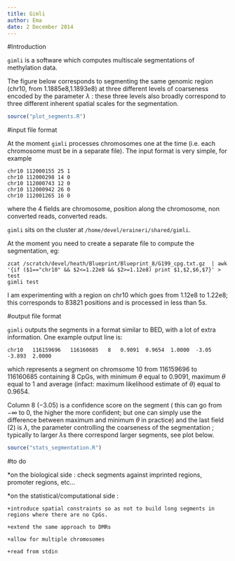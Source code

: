 ```yaml
---
title: Gimli
author: Ema
date: 2 December 2014
---
```


#Introduction


```gimli``` is a software which computes multiscale segmentations of methylation data.

The figure below corresponds to segmenting the same genomic region (chr10, from 1.1885e8,1.1893e8)
at three different levels of coarseness encoded by the parameter $\lambda$ : these three levels also broadly
correspond to three different inherent spatial scales for the segmentation.

```r
source("plot_segments.R")
```

#input file format

At the moment ```gimli``` processes chromosomes one at the time (i.e. each chromosome must be in a separate file).
The input format is very simple, for example

```
chr10 112000155 25 1
chr10 112000298 14 0
chr10 112000743 12 0
chr10 112000942 26 0
chr10 112001265 16 0
```

where the $4$ fields are chromosome, position along the chromosome, non converted reads, converted reads.

```gimli``` sits on the cluster at ```/home/devel/eraineri/shared/gimli```.

At the moment you need to create a separate file to compute the segmentation, eg:

```
zcat /scratch/devel/heath/Blueprint/Blueprint_8/G199_cpg.txt.gz  | awk '{if ($1=="chr10" && $2<=1.22e8 && $2>=1.12e8) print $1,$2,$6,$7}' > test
gimli test 
```

I am experimenting with a region on chr10 which goes from 1.12e8 to 1.22e8; this corresponds to $83821$ positions 
and is processed in less than $5s$.

#output file format

```gimli``` outputs the segments in a format similar to BED, with a lot of extra information. One example output line is:

```
chr10	116159696	116160685	8	0.9091	0.9654	1.0000	-3.05	-3.893	2.0000
```

which represents a segment on chromsome 10 from $116159696$ to $116160685$ containing $8$ CpGs,
with minimum $\theta$ equal to $0.9091$, maximum $\theta$ equal to $1$ and average (infact: maximum likelihood 
estimate of $\theta$) equal to $0.9654$.

Column $8$ ($-3.05$) is a confidence score on the segment ( this can go from $-\infty$ to $0$, the higher the more confident; but one can simply use the difference between maximum and minimum 
$\theta$ in practice) and the last field ($2$) is $\lambda$, the parameter controlling the coarseness of the segmentation ; typically
to larger $\lambda$s there correspond larger segments, see plot below.

```r
source("stats_segmentation.R")
```


#to do

*on the biological side : check segments against imprinted regions, promoter regions, etc...

*on the statistical/computational side : 
	
	+introduce spatial constraints so as not to build long segments in regions where there are no CpGs.

	+extend the same approach to DMRs

	+allow for multiple chromosomes

	+read from stdin

